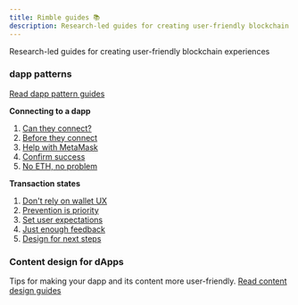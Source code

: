 ```yaml
---
title: Rimble guides 📚
description: Research-led guides for creating user-friendly blockchain experiences
---
```


Research-led guides for creating user-friendly blockchain experiences

### dapp patterns

[Read dapp pattern guides](/guides/ux/)

**Connecting to a dapp**

1. [Can they connect?](/guides/ux/connect-a-wallet-conditions)
2. [Before they connect](/guides/ux/connect-a-wallet-before)
3. [Help with MetaMask](/guides/ux/connect-a-wallet-metamask)
4. [Confirm success](/guides/ux/connect-a-wallet-success)
5. [No ETH, no problem](/guides/ux/connect-a-wallet-low-funds)

**Transaction states**

1. [Don't rely on wallet UX](/guides/ux/transactions-wallet-ux)
2. [Prevention is priority](/guides/ux/transactions-prevent-errors)
3. [Set user expectations](/guides/ux/transactions-set-user-expectations)
4. [Just enough feedback](/guides/ux/transactions-just-enough-feedback)
5. [Design for next steps](/guides/ux/transactions-design-next-steps)

### Content design for dApps

Tips for making your dapp and its content more user-friendly.
[Read content design guides](/guides/content/)
